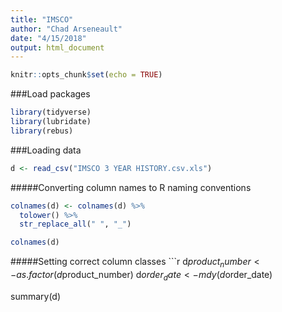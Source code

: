 ```yaml
---
title: "IMSCO"
author: "Chad Arseneault"
date: "4/15/2018"
output: html_document
---
```


```r
knitr::opts_chunk$set(echo = TRUE)
```

###Load packages
```r
library(tidyverse)
library(lubridate)
library(rebus)
```

###Loading data
```r
d <- read_csv("IMSCO 3 YEAR HISTORY.csv.xls")
```

#####Converting column names to R naming conventions
```r
colnames(d) <- colnames(d) %>% 
  tolower() %>% 
  str_replace_all(" ", "_")

colnames(d)
```

#####Setting correct column classes
```r
d$product_number <- as.factor(d$product_number)
d$order_date <- mdy(d$order_date)

summary(d)